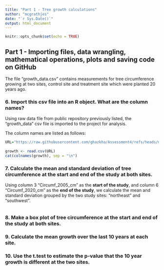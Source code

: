```yaml
---
title: "Part 1 - Tree growth calculations"
author: "mcgrathjes"
date: "`r Sys.Date()`"
output: html_document
---
```


```r
knitr::opts_chunk$set(echo = TRUE)
```

## Part 1 - Importing files, data wrangling, mathematical operations, plots and saving code on GitHub

The file “growth_data.csv” contains measurements for tree circumference growing at two sites, control site and treatment site which were planted 20 years ago.

### 6. Import this csv file into an R object. What are the column names?
Using raw data file from public repository previously listed, the "growth_data" csv file is imported to the project for analysis. 

The column names are listed as follows:
```r
URL="https://raw.githubusercontent.com/ghazkha/Assessment4/refs/heads/main/growth_data.csv"
 
growth <- read.csv(URL)
cat(colnames(growth), sep = "\n")

```
### 7. Calculate the mean and standard deviation of tree circumference at the start and end of the study at both sites.
Using column 3 "Circumf_2005_cm" as the **start of the study**, and column 6 "Circumf_2020_cm" as the **end of the study**, we calculate the mean and standard deviation grouped by the two study sites: "northeast" and "southwest".

```r


```


### 8. Make a box plot of tree circumference at the start and end of the study at both sites.


### 9. Calculate the mean growth over the last 10 years at each site.


### 10. Use the t.test to estimate the p-value that the 10 year growth is different at the two sites.